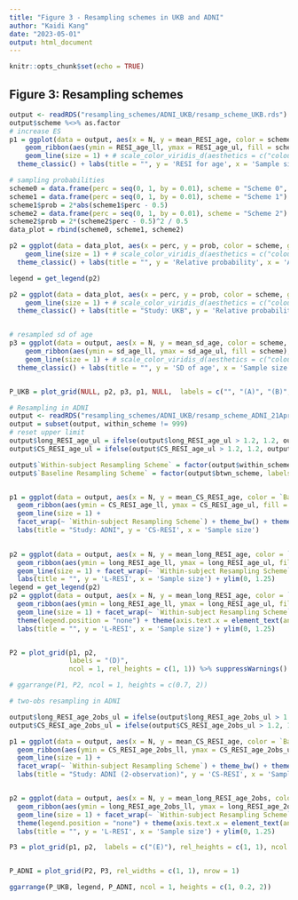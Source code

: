 ```yaml
---
title: "Figure 3 - Resampling schemes in UKB and ADNI"
author: "Kaidi Kang"
date: "2023-05-01"
output: html_document
---
```


```r
knitr::opts_chunk$set(echo = TRUE)
```


## Figure 3: Resampling schemes

```r
output <- readRDS("resampling_schemes/ADNI_UKB/resamp_scheme_UKB.rds")
output$scheme %<>% as.factor
# increase ES
p1 = ggplot(data = output, aes(x = N, y = mean_RESI_age, color = scheme, group = scheme)) +  
    geom_ribbon(aes(ymin = RESI_age_ll, ymax = RESI_age_ul, fill = scheme), alpha=0.2, linetype = 0) + 
    geom_line(size = 1) + # scale_color_viridis_d(aesthetics = c("colour", "fill"), begin = 0.1, end = 0.95, option = 'viridis') + 
  theme_classic() + labs(title = "", y = 'RESI for age', x = 'Sample size') + theme(legend.position = "none") + theme(axis.text.x = element_text(angle = 45, vjust = 0.5)) 

# sampling probabilities
scheme0 = data.frame(perc = seq(0, 1, by = 0.01), scheme = "Scheme 0", prob = 1) 
scheme1 = data.frame(perc = seq(0, 1, by = 0.01), scheme = "Scheme 1")
scheme1$prob = 2*abs(scheme1$perc - 0.5) 
scheme2 = data.frame(perc = seq(0, 1, by = 0.01), scheme = "Scheme 2")
scheme2$prob = 2*(scheme2$perc - 0.5)^2 / 0.5
data_plot = rbind(scheme0, scheme1, scheme2)

p2 = ggplot(data = data_plot, aes(x = perc, y = prob, color = scheme, group = scheme)) +  
    geom_line(size = 1) + # scale_color_viridis_d(aesthetics = c("colour"), begin = 0.1, end = 0.95, option = 'viridis') + 
  theme_classic() + labs(title = "", y = 'Relative probability', x = 'Age percentile') 

legend = get_legend(p2)

p2 = ggplot(data = data_plot, aes(x = perc, y = prob, color = scheme, group = scheme)) +  
    geom_line(size = 1) + # scale_color_viridis_d(aesthetics = c("colour"), begin = 0.1, end = 0.95, option = 'viridis') + 
  theme_classic() + labs(title = "Study: UKB", y = 'Relative probability', x = 'Age percentile') + theme(legend.position = "none")     


# resampled sd of age
p3 = ggplot(data = output, aes(x = N, y = mean_sd_age, color = scheme, group = scheme)) +  
    geom_ribbon(aes(ymin = sd_age_ll, ymax = sd_age_ul, fill = scheme), alpha=0.2, linetype = 0) + 
    geom_line(size = 1) + # scale_color_viridis_d(aesthetics = c("colour", "fill"), begin = 0.1, end = 0.95, option = 'viridis') + 
  theme_classic() + labs(title = "", y = 'SD of age', x = 'Sample size') + theme(legend.position = "none") + theme(axis.text.x = element_text(angle = 45, vjust = 0.5))     


P_UKB = plot_grid(NULL, p2, p3, p1, NULL,  labels = c("", "(A)", "(B)", "(C)", ""), rel_widths = c(0.25, 1, 1, 1, 0.25), nrow = 1) # %>% suppressWarnings()

```

```r
# Resampling in ADNI
output <- readRDS("resampling_schemes/ADNI_UKB/resamp_scheme_ADNI_21Apr2023.rds")
output = subset(output, within_scheme != 999)
# reset upper limit
output$long_RESI_age_ul = ifelse(output$long_RESI_age_ul > 1.2, 1.2, output$long_RESI_age_ul)
output$CS_RESI_age_ul = ifelse(output$CS_RESI_age_ul > 1.2, 1.2, output$CS_RESI_age_ul)

output$`Within-subject Resampling Scheme` = factor(output$within_scheme, labels = c("Scheme 0", "Scheme 1", "Scheme 2"))
output$`Baseline Resampling Scheme` = factor(output$btwn_scheme, labels = c("Scheme 0", "Scheme 1", "Scheme 2"))


p1 = ggplot(data = output, aes(x = N, y = mean_CS_RESI_age, color = `Baseline Resampling Scheme`, group = `Baseline Resampling Scheme`)) + 
  geom_ribbon(aes(ymin = CS_RESI_age_ll, ymax = CS_RESI_age_ul, fill = `Baseline Resampling Scheme`), alpha=0.2, linetype = 0) +
  geom_line(size = 1) + 
  facet_wrap(~ `Within-subject Resampling Scheme`) + theme_bw() + theme(legend.position = "none") + theme(axis.text.x = element_text(angle = 45, vjust = 0.5))+ ylim(0, 1.25) + 
  labs(title = "Study: ADNI", y = 'CS-RESI', x = 'Sample size') 

  
p2 = ggplot(data = output, aes(x = N, y = mean_long_RESI_age, color = `Baseline Resampling Scheme`, group = `Baseline Resampling Scheme`)) + 
  geom_ribbon(aes(ymin = long_RESI_age_ll, ymax = long_RESI_age_ul, fill = `Baseline Resampling Scheme`), alpha=0.2, linetype = 0) +
  geom_line(size = 1) + facet_wrap(~ `Within-subject Resampling Scheme`) + labs(fill= "Baseline Resampling Scheme") + theme_bw() + theme(legend.position = "bottom") + 
  labs(title = "", y = 'L-RESI', x = 'Sample size') + ylim(0, 1.25)
legend = get_legend(p2)
p2 = ggplot(data = output, aes(x = N, y = mean_long_RESI_age, color = `Baseline Resampling Scheme`, group = `Baseline Resampling Scheme`)) + 
  geom_ribbon(aes(ymin = long_RESI_age_ll, ymax = long_RESI_age_ul, fill = `Baseline Resampling Scheme`), alpha=0.2, linetype = 0) +
  geom_line(size = 1) + facet_wrap(~ `Within-subject Resampling Scheme`) + labs(fill= "Baseline Resampling Scheme") + theme_bw() +   
  theme(legend.position = "none") + theme(axis.text.x = element_text(angle = 45, vjust = 0.5)) + 
  labs(title = "", y = 'L-RESI', x = 'Sample size') + ylim(0, 1.25)


P2 = plot_grid(p1, p2, 
               labels = "(D)",
               ncol = 1, rel_heights = c(1, 1)) %>% suppressWarnings()

# ggarrange(P1, P2, ncol = 1, heights = c(0.7, 2))

```


```r
# two-obs resampling in ADNI

output$long_RESI_age_2obs_ul = ifelse(output$long_RESI_age_2obs_ul > 1.2, 1.2, output$long_RESI_age_2obs_ul)
output$CS_RESI_age_2obs_ul = ifelse(output$CS_RESI_age_2obs_ul > 1.2, 1.2, output$CS_RESI_age_2obs_ul)

p1 = ggplot(data = output, aes(x = N, y = mean_CS_RESI_age, color = `Baseline Resampling Scheme`, group = `Baseline Resampling Scheme`)) + 
  geom_ribbon(aes(ymin = CS_RESI_age_2obs_ll, ymax = CS_RESI_age_2obs_ul, fill = `Baseline Resampling Scheme`), alpha=0.2, linetype = 0) +
  geom_line(size = 1) + 
  facet_wrap(~ `Within-subject Resampling Scheme`) + theme_bw() + theme(legend.position = "none") + theme(axis.text.x = element_text(angle = 45, vjust = 0.5)) + ylim(0, 1.25) + 
  labs(title = "Study: ADNI (2-observation)", y = 'CS-RESI', x = 'Sample size') 


p2 = ggplot(data = output, aes(x = N, y = mean_long_RESI_age_2obs, color = `Baseline Resampling Scheme`, group = `Baseline Resampling Scheme`)) + 
  geom_ribbon(aes(ymin = long_RESI_age_2obs_ll, ymax = long_RESI_age_2obs_ul, fill = `Baseline Resampling Scheme`), alpha=0.2, linetype = 0) +
  geom_line(size = 1) + facet_wrap(~ `Within-subject Resampling Scheme`) + labs(fill= "Baseline Resampling Scheme") + theme_bw() +   
  theme(legend.position = "none") + theme(axis.text.x = element_text(angle = 45, vjust = 0.5)) + 
  labs(title = "", y = 'L-RESI', x = 'Sample size') + ylim(0, 1.25)

P3 = plot_grid(p1, p2,  labels = c("(E)"), rel_heights = c(1, 1), ncol = 1)


P_ADNI = plot_grid(P2, P3, rel_widths = c(1, 1), nrow = 1)
```


```r
ggarrange(P_UKB, legend, P_ADNI, ncol = 1, heights = c(1, 0.2, 2))
```

